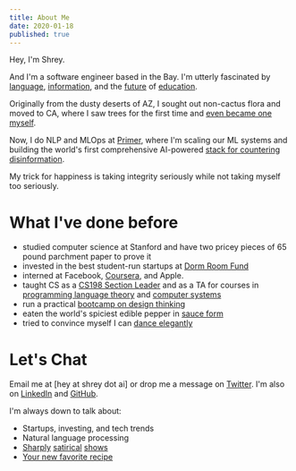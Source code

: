 ```yaml
---
title: About Me
date: 2020-01-18
published: true
---
```


<HeroH1>Hey, I'm Shrey.</HeroH1>

And I'm a software engineer based in the Bay. I'm utterly fascinated by [language](https://xkcd.com/1576/), [information](https://www.wired.co.uk/article/fix-disinformation-facts), and the [future](https://www.cmu.edu/news/stories/archives/2020/may/intelligent-tutors.html) of [education](https://www.brookings.edu/research/beyond-reopening-schools-how-education-can-emerge-stronger-than-before-covid-19/).

Originally from the dusty deserts of AZ, I sought out non-cactus flora and moved to CA, where I saw trees for the first time and [even became one myself](https://www.quora.com/What-do-Stanford-students-call-themselves).

Now, I do NLP and MLOps at [Primer](https://primer.ai/), where I'm scaling our ML systems and building the world's first comprehensive AI-powered [stack for countering disinformation](https://primer.ai/blog/developing-the-first-ai-platform-to-detect-and-assess-disinformation/).

My trick for happiness is taking integrity seriously while not taking myself too seriously.

# What I've done before

- studied computer science at Stanford and have two pricey pieces of 65 pound parchment paper to prove it
- invested in the best student-run startups at [Dorm Room Fund](https://www.dormroomfund.com/)
- interned at Facebook, [Coursera](https://www.coursera.org/), and Apple.
- taught CS as a [CS198 Section Leader](https://cs198.stanford.edu/cs198/) and as a TA for courses in [programming language theory](https://cs242.stanford.edu/f19/) and [computer systems](https://web.stanford.edu/class/archive/cs/cs110/cs110.1204/)
- run a practical [bootcamp on design thinking](https://ases.stanford.edu/)
- eaten the world's spiciest edible pepper in [sauce form](https://pepperpalace.com/products/the-end-hot-sauce)
- tried to convince myself I can [dance elegantly](https://youtu.be/7PS0ORAhMPU?t=453)

# Let's Chat

Email me at [hey at shrey dot ai] or drop me a message on [Twitter](https://twitter.com/slim_shreydy). I'm also on [LinkedIn](https://www.linkedin.com/in/shreyg19/) and [GitHub](https://github.com/slimshreydy).

I'm always down to talk about:

- Startups, investing, and tech trends
- Natural language processing
- [Sharply](https://www.hbo.com/succession) [satirical](https://www.hbo.com/veep) [shows](https://www.hbo.com/silicon-valley)
- [Your new favorite recipe](https://www.instagram.com/shreycooks/)
